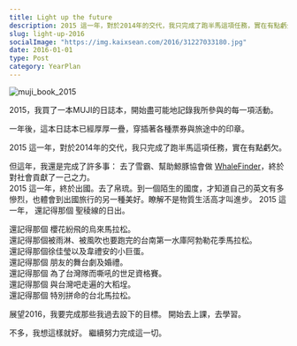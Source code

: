 ```yaml
---
title: Light up the future
description: 2015 這一年，對於2014年的交代，我只完成了跑半馬這項任務，實在有點虧欠。
slug: light-up-2016
socialImage: "https://img.kaixsean.com/2016/31227033180.jpg"
date: 2016-01-01
type: Post
category: YearPlan
---
```


![muji_book_2015](https://img.kaixsean.com/2016/31227033180.jpg)

2015，我買了一本MUJI的日誌本，開始盡可能地記錄我所參與的每一項活動。

一年後，這本日誌本已經厚厚一疊，穿插著各種票券與旅途中的印章。

2015 這一年，對於2014年的交代，我只完成了跑半馬這項任務，實在有點虧欠。

但這年，我還是完成了許多事：
去了雪霸、幫助鯨豚協會做 [WhaleFinder](https://play.google.com/store/apps/details?id=com.whale.WhaleFinder.app)，終於對社會貢獻了一己之力。  
2015 這一年，終於出國。去了帛琉。到一個陌生的國度，才知道自己的英文有多慘烈，也體會到出國旅行的另一種美好。瞭解不是物質生活高才叫進步。  2015 這一年， 還記得那個 聖稜線的日出。

還記得那個 櫻花紛飛的烏來馬拉松。  
還記得那個被雨淋、被風吹也要跑完的台南第一水庫阿勃勒花季馬拉松。  
還記得那個徐佳瑩以及韋禮安的小巨蛋。  
還記得那個 朋友的舞台劇及婚禮。  
還記得那個 為了台灣隊而嘶吼的世足資格賽。  
還記得那個 與台灣吧走遍的大稻埕。  
還記得那個 特別拼命的台北馬拉松。  

展望2016，我要完成那些我過去設下的目標。 
開始去上課，去學習。

不多，我想這樣就好。 繼續努力完成這一切。